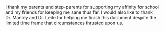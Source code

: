 I thank my parents and step-parents for supporting my affinity for school and my friends for keeping me sane thus far. I would also like to thank Dr. Manley and Dr. Leite for helping me finish this document despite the limited time frame that circumstances thrusted upon us. 
